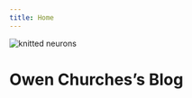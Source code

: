 ```yaml
---
title: Home
---
```


<img src="/knitted.png" style="max-width:100%;min-width:40px;float:centre;" alt="knitted neurons" />

# Owen Churches's Blog


